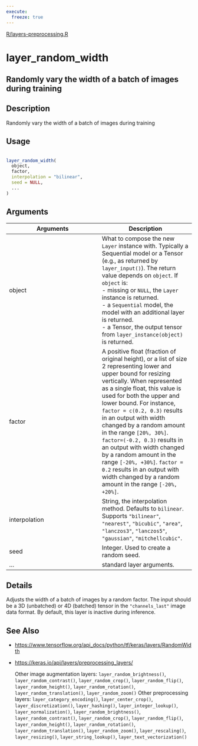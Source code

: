 ```yaml
---
execute:
  freeze: true
---
```


[R/layers-preprocessing.R](https://github.com/rstudio/keras//blob/main/R/layers-preprocessing.R#L557) 

# layer_random_width

## Randomly vary the width of a batch of images during training

## Description
 Randomly vary the width of a batch of images during training 


## Usage
```r
 
layer_random_width( 
  object, 
  factor, 
  interpolation = "bilinear", 
  seed = NULL, 
  ... 
) 
```

## Arguments
|Arguments|Description|
|---|---|
| object | What to compose the new `Layer` instance with. Typically a Sequential model or a Tensor (e.g., as returned by `layer_input()`). The return value depends on `object`. If `object` is:  <br>- missing or `NULL`, the `Layer` instance is returned. <br>- a `Sequential` model, the model with an additional layer is returned. <br>- a Tensor, the output tensor from `layer_instance(object)` is returned.  |
| factor | A positive float (fraction of original height), or a list of size 2 representing lower and upper bound for resizing vertically. When represented as a single float, this value is used for both the upper and lower bound. For instance, `factor = c(0.2, 0.3)` results in an output with width changed by a random amount in the range `[20%, 30%]`. `factor=(-0.2, 0.3)` results in an output with width changed by a random amount in the range `[-20%, +30%]`. `factor = 0.2` results in an output with width changed by a random amount in the range `[-20%, +20%]`. |
| interpolation | String, the interpolation method. Defaults to `bilinear`. Supports `"bilinear"`, `"nearest"`, `"bicubic"`, `"area"`, `"lanczos3"`, `"lanczos5"`, `"gaussian"`, `"mitchellcubic"`. |
| seed | Integer. Used to create a random seed. |
| ... | standard layer arguments. |

## Details
 Adjusts the width of a batch of images by a random factor. The input should be a 3D (unbatched) or 4D (batched) tensor in the `"channels_last"` image data format.  By default, this layer is inactive during inference. 





## See Also

  

- [https://www.tensorflow.org/api_docs/python/tf/keras/layers/RandomWidth](https://www.tensorflow.org/api_docs/python/tf/keras/layers/RandomWidth) 

- [https://keras.io/api/layers/preprocessing_layers/](https://keras.io/api/layers/preprocessing_layers/) 

  Other image augmentation layers:  `layer_random_brightness()`, `layer_random_contrast()`, `layer_random_crop()`, `layer_random_flip()`, `layer_random_height()`, `layer_random_rotation()`, `layer_random_translation()`, `layer_random_zoom()`  Other preprocessing layers:  `layer_category_encoding()`, `layer_center_crop()`, `layer_discretization()`, `layer_hashing()`, `layer_integer_lookup()`, `layer_normalization()`, `layer_random_brightness()`, `layer_random_contrast()`, `layer_random_crop()`, `layer_random_flip()`, `layer_random_height()`, `layer_random_rotation()`, `layer_random_translation()`, `layer_random_zoom()`, `layer_rescaling()`, `layer_resizing()`, `layer_string_lookup()`, `layer_text_vectorization()` 


